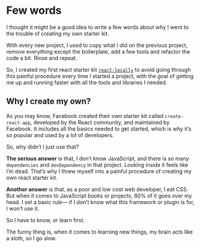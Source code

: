 
  # Few words

  I thought it might be a good idea to write a few words about why I went to the trouble of 
  creating my own starter kit.

  With every new project, I used to copy what I did on the previous project, remove everything 
  except the boilerplate, add a few tools and refactor the code a bit. Rinse and repeat.

  So, I created my first react starter kit [`react-locally`](https://github.com/zafree/react-locally) 
  to avoid going through this painful procedure every time I started a project, with the goal of 
  getting me up and running faster with all the tools and libraries I needed.

  ## Why I create my own? 

  As you may know, Facebook created their own starter kit called `create-react-app`, developed 
  by the React community, and maintained by Facebook. It includes all the basics needed to get 
  started, which is why it’s so popular and used by a lot of developers.

  So, why didn’t I just use that?

  **The serious answer** is that, I don’t know JavaScript, 
  and there is so many `dependencies` and `devDependency` in that project. 
  Looking inside it feels like I’m dead.
  That’s why I threw myself into a painful procedure of creating my own react starter kit.

  **Another answer** is that, as a poor and low cost web developer, I eat CSS. 
  But when it comes to JavaScript books or projects, 80% of it goes over my head.
  I set a basic rule— if I don’t know what this framework or plugin is for, I won’t use it. 

  So I have to know, or learn first. 

  The funny thing is, when it comes to learning new things, my brain acts like a sloth, 
  so I go slow.
